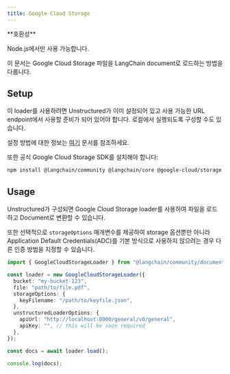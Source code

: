 ```yaml
---
title: Google Cloud Storage
---
```


<Tip>
**호환성**

Node.js에서만 사용 가능합니다.
</Tip>

이 문서는 Google Cloud Storage 파일을 LangChain document로 로드하는 방법을 다룹니다.

## Setup

이 loader를 사용하려면 Unstructured가 이미 설정되어 있고 사용 가능한 URL endpoint에서 사용할 준비가 되어 있어야 합니다. 로컬에서 실행되도록 구성할 수도 있습니다.

설정 방법에 대한 정보는 [여기](/oss/integrations/document_loaders/file_loaders/unstructured) 문서를 참조하세요.

또한 공식 Google Cloud Storage SDK를 설치해야 합니다:

```bash npm
npm install @langchain/community @langchain/core @google-cloud/storage
```

## Usage

Unstructured가 구성되면 Google Cloud Storage loader를 사용하여 파일을 로드하고 Document로 변환할 수 있습니다.

또한 선택적으로 `storageOptions` 매개변수를 제공하여 storage 옵션뿐만 아니라 Application Default Credentials(ADC)를 기본 방식으로 사용하지 않으려는 경우 다른 인증 방법을 지정할 수 있습니다.

```typescript
import { GoogleCloudStorageLoader } from "@langchain/community/document_loaders/web/google_cloud_storage";

const loader = new GoogleCloudStorageLoader({
  bucket: "my-bucket-123",
  file: "path/to/file.pdf",
  storageOptions: {
    keyFilename: "/path/to/keyfile.json",
  },
  unstructuredLoaderOptions: {
    apiUrl: "http://localhost:8000/general/v0/general",
    apiKey: "", // this will be soon required
  },
});

const docs = await loader.load();

console.log(docs);
```
